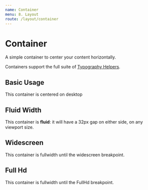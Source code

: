 ```yaml
---
name: Container
menu: 8. Layout
route: /layout/container
---
```



# Container

<PropsTable of={Container} />

A simple container to center your content horizontally.

Containers support the full suite of [Typography Helpers](/bulma/typography).

## Basic Usage

<Playground>
  <Container>
    <div style={{backgroundColor: 'lightblue'}}>This container is centered on desktop</div>
  </Container>
</Playground>

## Fluid Width

<Playground>
  <Container fluid>
    <div style={{backgroundColor: 'lightblue'}}> 
      This container is <strong>fluid</strong>: it will have a 32px gap on either side, on any
  viewport size.
    </div>
  </Container>
</Playground>

## Widescreen

<Playground>
  <Container fluid>
    <div style={{backgroundColor: 'lightblue'}}>
      This container is fullwidth until the widescreen breakpoint.
    </div>
  </Container>
</Playground>

## Full Hd

<Playground>
  <Container fullHd>
    <div style={{backgroundColor: 'lightblue'}}>
      This container is fullwidth until the FullHd breakpoint.
    </div>
  </Container>
</Playground>